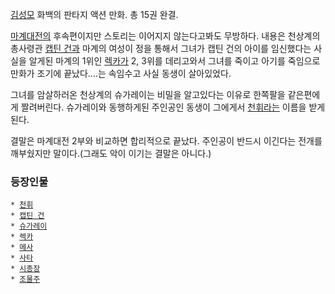 [[김성모]] 화백의 판타지 액션 만화. 총 15권 완결.

[[마계대전]]의 후속편이지만 스토리는 이어지지 않는다고봐도 무방하다. 내용은 천상계의 총사령관 [[캡틴 건]]과 마계의 여성이 정을 통해서 그녀가 캡틴 건의 아이를 임신했다는 사실을 알게된 마계의 1위인 [[렉카]]가 2, 3위를 데리고와서 그녀를 죽이고 아기를 죽임으로 만화가 조기에 끝났다....는 속임수고 사실 동생이 살아있었다.

그녀를 암살하러온 천상계의 슈가레이는 비밀을 알고있다는 이유로 한쪽팔을 같은편에게 짤려버린다. 슈가레이와 동행하게된 주인공인 동생이 그에게서 [[천휘]]라는 이름을 받게된다.

결말은 마계대전 2부와 비교하면 합리적으로 끝났다. 주인공이 반드시 이긴다는 전개를 깨부쉈지만 말이다.(그래도 악이 이기는 결말은 아니다.)

=== 등장인물 ===
 * [[천휘]]
 * [[캡틴 건]]
 * [[슈가레이]]
 * [[렉카]]
 * [[메사]]
 * [[사타]]
 * [[시종장]]
 * [[조물주]]


